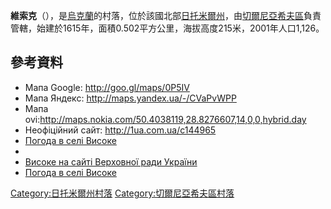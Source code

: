 {{coord|50|24|24|N|28|48|6|E|scale:30000|display=title}}

'''維索克'''（{{lang-uk|Високе}}），是[[烏克蘭|烏克蘭]]的村落，位於該國北部[[日托米爾州|日托米爾州]]，由[[切爾尼亞希夫區|切爾尼亞希夫區]]負責管轄，始建於1615年，面積0.502平方公里，海拔高度215米，2001年人口1,126。

==參考資料==
* Мапа Google: http://goo.gl/maps/0P5IV
* Мапа Яндекс: http://maps.yandex.ua/-/CVaPvWPP
* Мапа ovi:http://maps.nokia.com/50.4038119,28.8276607,14,0,0,hybrid.day{{Dead link|date=2018年6月 |bot=InternetArchiveBot |fix-attempted=no }}
* Неофіційний сайт: http://1ua.com.ua/c144965
* [http://sinoptik.ua/украина/житомирская-область/черняховский-район Погода в селі Високе]
* {{SgKP|XIV|133|Wysokie (5)}}
* [http://w1.c1.rada.gov.ua/pls/z7502/A005?rf7571=10779 Високе на сайті Верховної ради України]{{dead link|date=2018年4月 |bot=InternetArchiveBot |fix-attempted=yes }}
* [http://weather.in.ua/ua/zhitomirskaja/3676 Погода в селі Високе]

{{DEFAULTSORT:Високе}}
[[Category:日托米爾州村落|Category:日托米爾州村落]]
[[Category:切爾尼亞希夫區村落|Category:切爾尼亞希夫區村落]]


{{Zhytomyr-geo-stub}}